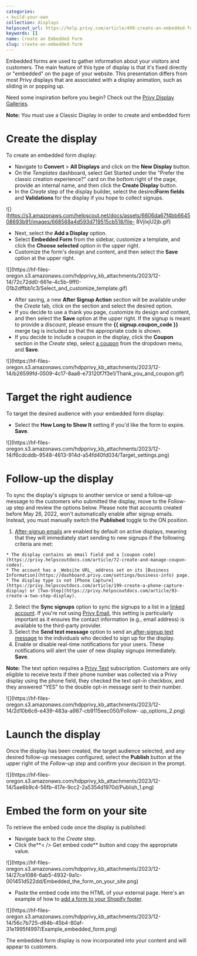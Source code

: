 ```yaml
---
categories:
- build-your-own
collection: displays
helpscout_url: https://help.privy.com/article/499-create-an-embedded-form
keywords: []
name: Create an Embedded Form
slug: create-an-embedded-form
---
```

Embedded forms are used to gather information about your visitors and
customers. The main feature of this type of display is that it's fixed
directly or "embedded" on the page of your website. This presentation differs
from most Privy displays that are associated with a display animation, such as
sliding in or popping up.

  

Need some inspiration before you begin? Check out the [Privy Display
Galleries](https://www.privy.com/embedded-form-examples).

**Note:** You must use a Classic Display in order to create and embedded form

# Create the display

To create an embedded form display:

  * Navigate to **Convert** > **All Displays** and click on the **New Display** button. 
  * On the _Templates_ dashboard, select Get Started under the "Prefer the classic creation experience?" card on the bottom right of the page, provide an internal name, and then click the **Create Display** button. 
  * In the _Create_ step of the display builder, select the desired**Form fields** and **Validations** for the display if you hope to collect signups. 

![](https://s3.amazonaws.com/helpscout.net/docs/assets/6606da67f4bb664508693b91/images/668568a4d593d719515cb518/file-
BVjIxjU2jb.gif)

  * Next, select the **Add a Display** option. 
  * Select **Embedded Form** from the sidebar, customize a template, and click the **Choose selected** option in the upper right.
  * Customize the form's design and content, and then select the **Save** option at the upper right.

![](https://hf-files-
oregon.s3.amazonaws.com/hdpprivy_kb_attachments/2023/12-14/72c72dd0-661e-4c5b-9ff0-01b2dffbb1c3/Select_and_customize_template.gif)

  * After saving, a new **After Signup Action** section will be available under the _Create_ tab, click on the section and select the desired option. 
  * If you decide to use a thank you page, customize its design and content, and then select the **Save** option at the upper right. If the signup is meant to provide a discount, please ensure the **{{ signup.coupon_code }}** merge tag is included so that the appropriate code is shown.
  * If you decide to include a coupon in the display, click the **Coupon** section in the _Create_ step, select [a coupon](https://privy.helpscoutdocs.com/article/72-create-and-manage-coupon-codes) from the dropdown menu, and **Save**. 

![](https://hf-files-
oregon.s3.amazonaws.com/hdpprivy_kb_attachments/2023/12-14/b26599fd-0509-4c17-8aa8-e73120f7f3e1/Thank_you_and_coupon.gif)

# Target the right audience

To target the desired audience with your embedded form display:

  * Select the **How Long to Show It** setting if you'd like the form to expire. **Save**. 

![](https://hf-files-
oregon.s3.amazonaws.com/hdpprivy_kb_attachments/2023/12-14/f6cdcddb-9548-4613-914d-a54fd40fd034/Target_settings.png)

# Follow-up the display

To sync the display's signups to another service or send a follow-up message
to the customers who submitted the display, move to the Follow-up step and
review the options below. Please note that accounts created before May 26,
2022, won't automatically enable after signup emails. Instead, you must
manually switch the **Published** toggle to the ON position.

  1. [After-signup emails](https://privy.helpscoutdocs.com/article/166-set-up-an-after-signup-email) are enabled by default on active displays, meaning that they will immediately start sending to new signups if the following criteria are met:

    * The display contains an email field and a [coupon code](https://privy.helpscoutdocs.com/article/72-create-and-manage-coupon-codes).
    * The account has a _Website URL_ address set on its [Business Information](https://dashboard.privy.com/settings/business-info) page. 
    * The display type is not [Phone Capture](https://privy.helpscoutdocs.com/article/199-create-a-phone-capture-display) or [Two-Step](https://privy.helpscoutdocs.com/article/93-create-a-two-step-display).

  2. Select the **Sync signups** option to sync the signups to a list in a [linked account](https://dashboard.privy.com/settings/accounts). If you're not using [Privy Email](https://privy.helpscoutdocs.com/article/46-get-started-privy-email), this setting is particularly important as it ensures the contact information (e.g., email address) is available to the third-party provider.
  3. Select the **Send text message** option to send an[ after-signup text message](https://privy.helpscoutdocs.com/article/242-set-up-an-after-signup-text) to the individuals who decided to sign up for the display.
  4. Enable or disable real-time notifications for your users. These notifications will alert the user of new display signups immediately. **Save**. 

**Note:** The text option requires a [Privy Text](https://www.privy.com/text)
subscription. Customers are only eligible to receive texts if their phone
number was collected via a Privy display using the phone field, they checked
the text opt-in checkbox, and they answered "YES" to the double opt-in message
sent to their number.

![](https://hf-files-
oregon.s3.amazonaws.com/hdpprivy_kb_attachments/2023/12-14/2d10b6c6-e439-483a-a987-cb9115eec050/Follow-
up_options_2.png)

# Launch the display

Once the display has been created, the target audience selected, and any
desired follow-up messages configured, select the **Publish** button at the
upper right of the _Follow-up step_ and confirm your decision in the prompt.

![](https://hf-files-
oregon.s3.amazonaws.com/hdpprivy_kb_attachments/2023/12-14/5ae6b9c4-56fb-417e-9cc2-2a5354d1970d/Publish_1.png)

# Embed the form on your site

To retrieve the embed code once the display is published:

  * Navigate back to the _Create_ step. 
  * Click the**< /> Get embed code** button and copy the appropriate value.

![](https://hf-files-
oregon.s3.amazonaws.com/hdpprivy_kb_attachments/2023/12-14/27ce1086-6ab5-4932-9a1c-001451d522dd/Embedded_the_form_on_your_site.png)

  * Paste the embed code into the HTML of your external page. Here's an example of how to [add a form to your Shopify footer](https://privy.helpscoutdocs.com/article/48-add-a-form-to-your-shopify-footer).

![](https://hf-files-
oregon.s3.amazonaws.com/hdpprivy_kb_attachments/2023/12-14/56c7b725-d64b-45b4-80af-31e1995f4997/Example_embedded_form.png)

The embedded form display is now incorporated into your content and will
appear to customers.

